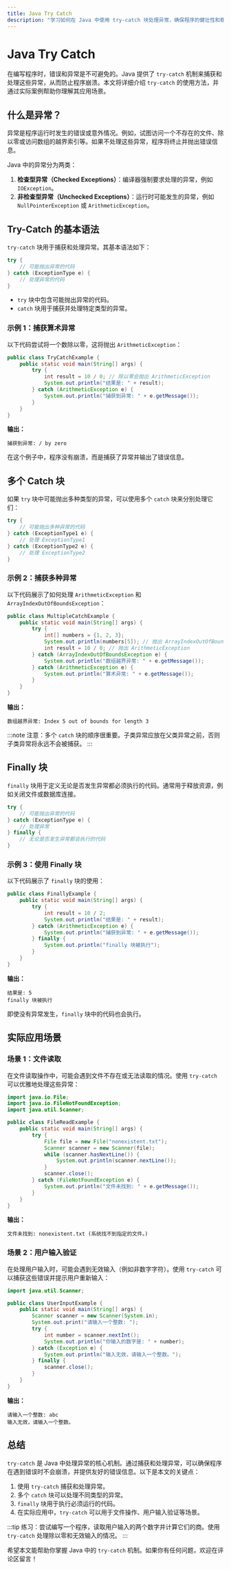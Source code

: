 ```yaml
---
title: Java Try Catch
description: "学习如何在 Java 中使用 try-catch 块处理异常，确保程序的健壮性和稳定性。"
---
```


# Java Try Catch

在编写程序时，错误和异常是不可避免的。Java 提供了 `try-catch` 机制来捕获和处理这些异常，从而防止程序崩溃。本文将详细介绍 `try-catch` 的使用方法，并通过实际案例帮助你理解其应用场景。

## 什么是异常？

异常是程序运行时发生的错误或意外情况。例如，试图访问一个不存在的文件、除以零或访问数组的越界索引等。如果不处理这些异常，程序将终止并抛出错误信息。

Java 中的异常分为两类：
1. **检查型异常（Checked Exceptions）**：编译器强制要求处理的异常，例如 `IOException`。
2. **非检查型异常（Unchecked Exceptions）**：运行时可能发生的异常，例如 `NullPointerException` 或 `ArithmeticException`。

## Try-Catch 的基本语法

`try-catch` 块用于捕获和处理异常。其基本语法如下：

```java
try {
    // 可能抛出异常的代码
} catch (ExceptionType e) {
    // 处理异常的代码
}
```

- `try` 块中包含可能抛出异常的代码。
- `catch` 块用于捕获并处理特定类型的异常。

### 示例 1：捕获算术异常

以下代码尝试将一个数除以零，这将抛出 `ArithmeticException`：

```java
public class TryCatchExample {
    public static void main(String[] args) {
        try {
            int result = 10 / 0; // 除以零会抛出 ArithmeticException
            System.out.println("结果是: " + result);
        } catch (ArithmeticException e) {
            System.out.println("捕获到异常: " + e.getMessage());
        }
    }
}
```

**输出：**
```
捕获到异常: / by zero
```

在这个例子中，程序没有崩溃，而是捕获了异常并输出了错误信息。

## 多个 Catch 块

如果 `try` 块中可能抛出多种类型的异常，可以使用多个 `catch` 块来分别处理它们：

```java
try {
    // 可能抛出多种异常的代码
} catch (ExceptionType1 e) {
    // 处理 ExceptionType1
} catch (ExceptionType2 e) {
    // 处理 ExceptionType2
}
```

### 示例 2：捕获多种异常

以下代码展示了如何处理 `ArithmeticException` 和 `ArrayIndexOutOfBoundsException`：

```java
public class MultipleCatchExample {
    public static void main(String[] args) {
        try {
            int[] numbers = {1, 2, 3};
            System.out.println(numbers[5]); // 抛出 ArrayIndexOutOfBoundsException
            int result = 10 / 0; // 抛出 ArithmeticException
        } catch (ArrayIndexOutOfBoundsException e) {
            System.out.println("数组越界异常: " + e.getMessage());
        } catch (ArithmeticException e) {
            System.out.println("算术异常: " + e.getMessage());
        }
    }
}
```

**输出：**
```
数组越界异常: Index 5 out of bounds for length 3
```

:::note
注意：多个 `catch` 块的顺序很重要。子类异常应放在父类异常之前，否则子类异常将永远不会被捕获。
:::

## Finally 块

`finally` 块用于定义无论是否发生异常都必须执行的代码。通常用于释放资源，例如关闭文件或数据库连接。

```java
try {
    // 可能抛出异常的代码
} catch (ExceptionType e) {
    // 处理异常
} finally {
    // 无论是否发生异常都会执行的代码
}
```

### 示例 3：使用 Finally 块

以下代码展示了 `finally` 块的使用：

```java
public class FinallyExample {
    public static void main(String[] args) {
        try {
            int result = 10 / 2;
            System.out.println("结果是: " + result);
        } catch (ArithmeticException e) {
            System.out.println("捕获到异常: " + e.getMessage());
        } finally {
            System.out.println("finally 块被执行");
        }
    }
}
```

**输出：**
```
结果是: 5
finally 块被执行
```

即使没有异常发生，`finally` 块中的代码也会执行。

## 实际应用场景

### 场景 1：文件读取

在文件读取操作中，可能会遇到文件不存在或无法读取的情况。使用 `try-catch` 可以优雅地处理这些异常：

```java
import java.io.File;
import java.io.FileNotFoundException;
import java.util.Scanner;

public class FileReadExample {
    public static void main(String[] args) {
        try {
            File file = new File("nonexistent.txt");
            Scanner scanner = new Scanner(file);
            while (scanner.hasNextLine()) {
                System.out.println(scanner.nextLine());
            }
            scanner.close();
        } catch (FileNotFoundException e) {
            System.out.println("文件未找到: " + e.getMessage());
        }
    }
}
```

**输出：**
```
文件未找到: nonexistent.txt (系统找不到指定的文件。)
```

### 场景 2：用户输入验证

在处理用户输入时，可能会遇到无效输入（例如非数字字符）。使用 `try-catch` 可以捕获这些错误并提示用户重新输入：

```java
import java.util.Scanner;

public class UserInputExample {
    public static void main(String[] args) {
        Scanner scanner = new Scanner(System.in);
        System.out.print("请输入一个整数: ");
        try {
            int number = scanner.nextInt();
            System.out.println("你输入的数字是: " + number);
        } catch (Exception e) {
            System.out.println("输入无效，请输入一个整数。");
        } finally {
            scanner.close();
        }
    }
}
```

**输出：**
```
请输入一个整数: abc
输入无效，请输入一个整数。
```

## 总结

`try-catch` 是 Java 中处理异常的核心机制。通过捕获和处理异常，可以确保程序在遇到错误时不会崩溃，并提供友好的错误信息。以下是本文的关键点：
1. 使用 `try-catch` 捕获和处理异常。
2. 多个 `catch` 块可以处理不同类型的异常。
3. `finally` 块用于执行必须运行的代码。
4. 在实际应用中，`try-catch` 可以用于文件操作、用户输入验证等场景。

:::tip
练习：尝试编写一个程序，读取用户输入的两个数字并计算它们的商。使用 `try-catch` 处理除以零和无效输入的情况。
:::

希望本文能帮助你掌握 Java 中的 `try-catch` 机制。如果你有任何问题，欢迎在评论区留言！